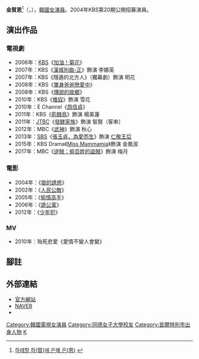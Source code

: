 {{藝人
|姓名 = 金賀恩
|類型 = 女演員
|圖片 = Kim Ha-Eun from acrofan.jpg
|圖片尺寸 = 130px
|圖片簡介 =
|本名 = 金賢真（{{lang|ko|김현진}}）
|外文名 = 김하은
|外文 = ko
|羅馬拼音 =
|英文名 =
|暱稱 =
|其他藝名 =
|國籍 = {{KOR}}
|民族 =
|籍貫 =
|出生日期 = {{Birth date and age|1984|1|3}}
|出生地點 = {{KOR}}[[首爾特別市|首爾特別市]]
|逝世日期 =
|逝世地點 =
|職業 = [[演員|演員]]
|語言 = [[韓語|韓語]]
|教育程度 = [[同德女子大學|同德女子大學]]放送演藝系
|宗教信仰 =
|配偶 = 
|兒女 =
|父母 =
|出道地點 =
|出道作 =
|出道日期 = 2004年
|代表作 =
|活躍年代 =
|唱片公司 = 
|經紀公司 = 4Doors娛樂
|網站 =
|相關團體 =
|獎項 =
|IMDb =
|現任成員 =
|過往成員 =
}}
{{Infobox Korean name
|hangul = 김하은
|hanja = {{linktext|金|賀|恩}}
}}
'''金賀恩'''<ref>[http://gall.dcinside.com/list.php?id=kbs_hansung&no=8606 하례할 하(賀)에 은혜 은(恩)] {{Wayback|url=http://gall.dcinside.com/list.php?id=kbs_hansung&no=8606 |date=20190701091335 }}{{ko}}</ref>（{{lang-ko|'''김하은'''}}，{{bd|1984年|1月3日}}），[[韓國|韓國]][[女演員|女演員]]。2004年KBS第20期公開招募演員。
== 演出作品 ==
=== 電視劇 ===
*2006年：[[韓國放送公社|KBS]]《[[加油！菊花|加油！菊花]]》
*2007年：KBS《[[漢城別曲-正|漢城別曲-正]]》飾演 李娜英
*2007年：KBS《隱遁的北方人》（獨幕劇）飾演 明花
*2008年：KBS《[[單身爸爸戀愛中|單身爸爸戀愛中]]》
*2008年：KBS《[[傳說的故鄉|傳說的故鄉]]》
*2010年：KBS《[[推奴|推奴]]》飾演 雪花
*2010年：E Channel《[[昂信貞|昂信貞]]》
*2011年：KBS《[[刺鳥_(電視劇)|荊棘鳥]]》飾演 楊美蓮
*2011年：[[JTBC|JTBC]]《[[發酵家族|發酵家族]]》飾演 智賢（客串）
*2012年：MBC《[[武神_(韓國電視劇)|武神]]》飾演 秋心
*2013年：[[SBS_(韓國)|SBS]]《[[張玉貞，為愛而生|張玉貞，為愛而生]]》飾演 [[仁敬王后|仁敬王后]]
*2015年：KBS Drama《[[Miss_Mammamia|Miss Mammamia]]》飾演 金鳳淑
*2017年：MBC《[[逆賊：偷百姓的盜賊|逆賊：偷百姓的盜賊]]》飾演 梅月

=== 電影 ===
*2004年：《[[狼的誘惑|狼的誘惑]]》
*2002年：《[[人民公敵_(韓國電影)|人民公敵]]》
*2005年：《[[偷情高手|偷情高手]]》
*2006年：《[[詭公寓|詭公寓]]》
*2012年：《[[少年犯|少年犯]]》
=== MV ===
*2010年：殆死悲愛《愛情不變人會變》

== 腳註 ==
{{reflist}}

== 外部連結 ==
*[https://web.archive.org/web/20140221172518/http://www.4doorsenter.co.kr/artists/artists.asp?idx=10&bbs_code=3&etc=%EA%B9%80%ED%95%98%EC%9D%80 官方網站]{{ko}}
*[http://people.search.naver.com/search.naver?where=nexearch&query=%EA%B9%80%ED%95%98%EC%9D%80&sm=tab_etc&ie=utf8&key=PeopleService&os=144553 NAVER] {{Wayback|url=http://people.search.naver.com/search.naver?where=nexearch&query=%EA%B9%80%ED%95%98%EC%9D%80&sm=tab_etc&ie=utf8&key=PeopleService&os=144553 |date=20140328215123 }}{{ko}}
*{{instagram|kimhaeun7}}

{{DEFAULTSORT: Kim Ha Eun}}
[[Category:韓國電視女演員|Category:韓國電視女演員]]
[[Category:同德女子大學校友|Category:同德女子大學校友]]
[[Category:首爾特別市出身人物|Category:首爾特別市出身人物]]
[[Category:金姓|K]]